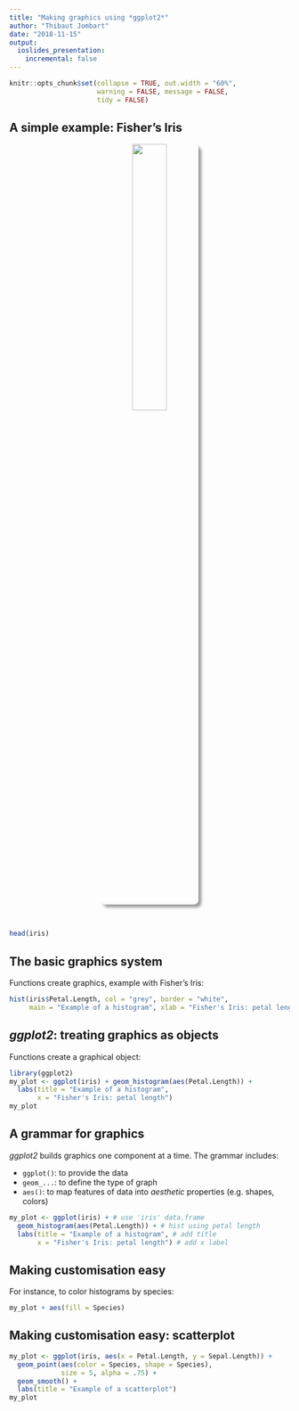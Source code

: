```yaml
---
title: "Making graphics using *ggplot2*"
author: "Thibaut Jombart"
date: "2018-11-15"
output:
  ioslides_presentation:
    incremental: false
---
```


<style>
img {
    border-radius: 8px;
	box-shadow: 5px 5px 5px #999;
}
</style>


```r
knitr::opts_chunk$set(collapse = TRUE, out.width = "60%",
                      warning = FALSE, message = FALSE,
                      tidy = FALSE)
```


## A simple example: Fisher's Iris

<center>
<img src="../../img/slides/iris.jpg" width="35%"></a>
</center>

<br>

```r
head(iris)
```


## The basic graphics system

Functions create graphics, example with Fisher's Iris:

```r
hist(iris$Petal.Length, col = "grey", border = "white",
     main = "Example of a histogram", xlab = "Fisher's Iris: petal length")
```



## *ggplot2*: treating graphics as objects

Functions create a graphical object:

```r
library(ggplot2)
my_plot <- ggplot(iris) + geom_histogram(aes(Petal.Length)) +
  labs(title = "Example of a histogram",
       x = "Fisher's Iris: petal length")
my_plot
```



## A grammar for graphics

*ggplot2* builds graphics one component at a time. The grammar includes:

- `ggplot()`: to provide the data
- `geom_...`: to define the type of graph
- `aes()`: to map features of data into *aesthetic* properties (e.g. shapes, colors)


```r
my_plot <- ggplot(iris) + # use 'iris' data.frame
  geom_histogram(aes(Petal.Length)) + # hist using petal length
  labs(title = "Example of a histogram", # add title
       x = "Fisher's Iris: petal length") # add x label
```



## Making customisation easy

For instance, to color histograms by species:

```r
my_plot + aes(fill = Species)
```




## Making customisation easy: scatterplot


```r
my_plot <- ggplot(iris, aes(x = Petal.Length, y = Sepal.Length)) +
  geom_point(aes(color = Species, shape = Species),
             size = 5, alpha = .75) +
  geom_smooth() +
  labs(title = "Example of a scatterplot")
my_plot
```
